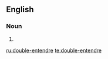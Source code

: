 ==English==

===Noun===
{{en-noun|head=[[double]]-[[entendre]]}}

# {{alternative spelling of|double entendre}}

[[ru:double-entendre]]
[[te:double-entendre]]